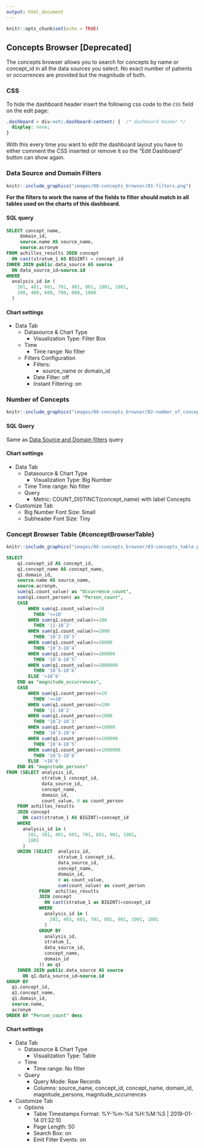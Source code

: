 ```yaml
---
output: html_document
---
```


```r
knitr::opts_chunk$set(echo = TRUE)
```

## Concepts Browser [Deprecated]

The concepts browser allows you to search for concepts by name or concept_id in all the data sources you select. No exact number of patients or occurrences are provided but the magnitude of both.

### CSS {-}

To hide the dashboard header insert the following css code to the `CSS` field on the edit page:

```css
.dashboard > div:not(.dashboard-content) {  /* dashboard header */
  display: none;
}
```

With this every time you want to edit the dashboard layout you have to either comment the CSS inserted
or remove it so the "Edit Dashboard" button can show again.

### Data Source and Domain Filters {-}

```r
knitr::include_graphics("images/08-concepts_browser/01-filters.png")
```

**For the filters to work the name of the fields to filter should match in all tables used on the charts of this dashboard.**

#### SQL query {-}
           
```sql
SELECT concept_name,
     domain_id,
     source.name AS source_name,
     source.acronym
FROM achilles_results JOIN concept
  ON cast(stratum_1 AS BIGINT) = concept_id
INNER JOIN public.data_source AS source
  ON data_source_id=source.id
WHERE
  analysis_id in (
    201, 401, 601, 701, 801, 901, 1001, 1801,
    200, 400, 600, 700, 800, 1800
  )
```

#### Chart settings {-}

- Data Tab
  - Datasource & Chart Type
    - Visualization Type: Filter Box
  - Time
    - Time range: No filter
  - Filters Configuration
    - Filters:
      - source_name or domain_id
    - Date Filter: off
    - Instant Filtering: on


### Number of Concepts {-}

```r
knitr::include_graphics("images/08-concepts_browser/02-number_of_concepts.png")
```

#### SQL Query {-}

Same as [Data Source and Domain filters](#Data Source and Domain Filters) query

#### Chart settings {-}

- Data Tab
  - Datasource & Chart Type
    - Visualization Type: Big Number
  - Time
    Time range: No filter
  - Query
    - Metric: COUNT_DISTINCT(concept_name) with label Concepts
- Customize Tab
  - Big Number Font Size: Small
  - Subheader Font Size: Tiny

### Concept Browser Table {#conceptBrowserTable} {-}

```r
knitr::include_graphics("images/08-concepts_browser/03-concepts_table.png")
```

```sql
SELECT
    q1.concept_id AS concept_id,
    q1.concept_name AS concept_name,
    q1.domain_id,
    source.name AS source_name,
    source.acronym,
    sum(q1.count_value) as "Occurrence_count",
    sum(q1.count_person) as "Person_count",
    CASE 
        WHEN sum(q1.count_value)<=10
          THEN '<=10'
        WHEN sum(q1.count_value)<=100
          THEN '11-10ˆ2'
        WHEN sum(q1.count_value)<=1000
          THEN '10ˆ2-10ˆ3'
        WHEN sum(q1.count_value)<=10000
          THEN '10ˆ3-10ˆ4'
        WHEN sum(q1.count_value)<=100000
          THEN '10ˆ4-10ˆ5'
        WHEN sum(q1.count_value)<=1000000
          THEN '10ˆ5-10ˆ6'
        ELSE '>10ˆ6'
    END as "magnitude_occurrences",
    CASE 
        WHEN sum(q1.count_person)<=10
          THEN '<=10'
        WHEN sum(q1.count_person)<=100
          THEN '11-10ˆ2'
        WHEN sum(q1.count_person)<=1000
          THEN '10ˆ2-10ˆ3'
        WHEN sum(q1.count_person)<=10000
          THEN '10ˆ3-10ˆ4'
        WHEN sum(q1.count_person)<=100000
          THEN '10ˆ4-10ˆ5'
        WHEN sum(q1.count_person)<=1000000
          THEN '10ˆ5-10ˆ6'
        ELSE '>10ˆ6'
    END AS "magnitude_persons"
FROM (SELECT analysis_id,
             stratum_1 concept_id,
             data_source_id,
             concept_name,
             domain_id,
             count_value, 0 as count_person
    FROM achilles_results
    JOIN concept
      ON cast(stratum_1 AS BIGINT)=concept_id
    WHERE
      analysis_id in (
        201, 301, 401, 601, 701, 801, 901, 1001,
        1801
      )
    UNION (SELECT  analysis_id,
                   stratum_1 concept_id,
                   data_source_id,
                   concept_name,
                   domain_id,
                   0 as count_value,
                   sum(count_value) as count_person
            FROM  achilles_results
            JOIN concept
              ON cast(stratum_1 as BIGINT)=concept_id
            WHERE
              analysis_id in (
                202, 401, 601, 701, 801, 901, 1001, 1801
              )
            GROUP BY
              analysis_id,
              stratum_1,
              data_source_id,
              concept_name,
              domain_id
            )) as q1
    INNER JOIN public.data_source AS source
      ON q1.data_source_id=source.id
GROUP BY
  q1.concept_id,
  q1.concept_name,
  q1.domain_id,
  source.name,
  acronym
ORDER BY "Person_count" desc
```

#### Chart settings {-}

- Data Tab
  - Datasource & Chart Type
    - Visualization Type: Table
  - Time
    - Time range: No filter
  - Query
    - Query Mode: Raw Records
    - Columns: source_name, concept_id, concept_name, domain_id, magnitude_persons, magnitude_occurrences
- Customize Tab
  - Options
    - Table Timestamps Format: %Y-%m-%d %H:%M:%S | 2019-01-14 01:32:10
    - Page Length: 50
    - Search Box: on
    - Emit Filter Events: on
